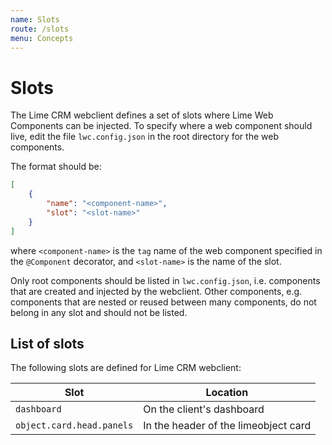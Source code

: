 ```yaml
---
name: Slots
route: /slots
menu: Concepts
---
```


# Slots

The Lime CRM webclient defines a set of slots where Lime Web Components can be injected. To specify where a web component should live, edit the file `lwc.config.json` in the root directory for the web components.

The format should be:

```json
[
    {
        "name": "<component-name>",
        "slot": "<slot-name>"
    }
]
```

where `<component-name>` is the `tag` name of the web component specified in the `@Component` decorator, and `<slot-name>` is the name of the slot.

Only root components should be listed in `lwc.config.json`, i.e. components that are created and injected by the webclient. Other components, e.g. components that are nested or reused between many components, do not belong in any slot and should not be listed.

## List of slots

The following slots are defined for Lime CRM webclient:

| Slot                          | Location                                  |
| ----------------------------- | ----------------------------------------- |
| `dashboard`                   | On the client's dashboard                 |
| `object.card.head.panels`     | In the header of the limeobject card      |
